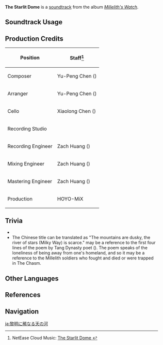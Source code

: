 {{Soundtrack Infobox
|image          = Millelith's Watch.png
|album          = Millelith's Watch
|disc           = 1
|number         = 10
|featured       =
|featured2      =
|featured3      =
|featured_disc  =
|featured_disc2 =
|featured_disc3 =
|youtube_id     = fYJYfLHqkaY
|spotify_id     = 6rYSQHvSxu1NeyUB5FrjKs
|previous       = Solitary Stray Bird
|next           = The Faint Distant Mountains
}}
'''The Starlit Dome''' is a [[soundtrack]] from the album ''[[Millelith's Watch]]''.

==Soundtrack Usage==
{{Soundtrack Usage
|quest    = 
|location = The Chasm (Area)//night;;Lumberpick Valley//night
|domain   = 
}}

==Production Credits==
{| class="wikitable"
! Position
! Staff<ref>NetEase Cloud Music: [https://music.163.com/#/song?id=1956543006 The Starlit Dome {{zh|山瞑星河稀}}]</ref>
|-
! Composer
| Yu-Peng Chen ({{zh|陈致逸}})
|-
! Arranger
| Yu-Peng Chen ({{zh|陈致逸}})
|-
! Cello
| Xiaolong Chen ({{zh|陈小龙}})
|-
! Recording Studio
| {{Not a Typo|52Hz Studio}}
|-
! Recording Engineer
| Zach Huang ({{zh|黄巍}})
|-
! Mixing Engineer
| Zach Huang ({{zh|黄巍}})
|-
! Mastering Engineer
| Zach Huang ({{zh|黄巍}})
|-
! Production
| HOYO-MiX
|}
<!--
==Gallery==
<gallery>
</gallery>
-->
==Trivia==
* {{Transclude|On a Cold Night|ChasmSurfaceTheme3|section=1}}
* The Chinese title {{zh|山瞑星河稀}} can be translated as "The mountains are dusky, the river of stars (Milky Way) is scarce." {{zh|山瞑}} may be a reference to the first four lines of the poem [http://www.exam58.com/tsmj/3975.html {{zh|宿桐庐江寄广陵旧游}}] by Tang Dynasty poet {{w|Meng Haoran}} ({{zh|孟浩然}}). The poem speaks of the loneliness of being away from one's homeland, and so it may be a reference to the Millelith soldiers who fought and died or were trapped in The Chasm.
*:{{zh|山瞑听猿愁，沧江急夜流 。|tl=Within the dusky mountains can be heard the sorrow of monkeys, the rushing river flows in the night.}}
*:{{zh|风鸣两岸叶，月照一孤舟。|tl=The wind blows the leaves of both shores, the moon shines upon a lone boat.}}
*:{{zh|建德非吾土，维扬忆旧游。|tl=Jiande is not my home, I remember my old journeys in Yangzhou.}}
*:{{zh|还将两行泪，遥寄海西头。|tl=Allow me these two rows of tears, distantly sent to the western sea.}}

==Other Languages==
{{Other Languages
|en      = The Starlit Dome
|zhs     = 山瞑星河稀
|zhs_rm  = Shān Míng Xīnghé Xī
|zhs_tl  =
|ja      = 黎明に稀なる天の河
|ja_rm   = Reimei ni Mare Naru Ten no Kawa{{Assumed}}
|ja_tl   = 
}}

==References==
{{Reflist}}

==Navigation==
{{Soundtrack Navbox|Millelith's Watch}}

[[ja:黎明に稀なる天の河]]